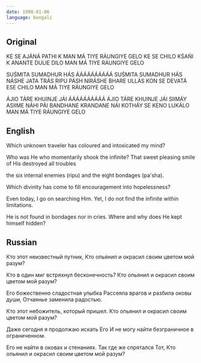 ```yaml
---
date: 1990-01-06
language: bengali
---
```


## Original

KE SE AJÁNÁ PATHI K
MAN MÁ TIYE RÁUNGIYE GELO
KE SE CHILO KŚAŃI K
ANANTE DULIE DILO
MAN MÁ TIYE RÁUNGIYE GELO

SUŚMITA SUMADHUR HÁS
ÁÁÁÁÁÁÁÁÁÁ
SUŚMITA SUMADHUR HÁS
NÁSHE JATA TRÁS RIPU PÁSH
NIRÁSHE BHARE ULLÁS
KON SE DEVATÁ ESE CHILO
MAN MÁ TIYE RÁUNGIYE GELO

ÁJIO TÁRE KHUINJE JÁI
ÁÁÁÁÁÁÁÁÁÁ
ÁJIO TÁRE KHUINJE JÁI
SIIMÁY ASIIME NÁHI PÁI
BANDHANE KRANDANE NÁI
KOTHÁY SE KENO LUKÁLO
MAN MÁ TIYE RÁUNGIYE GELO

## English

Which unknown traveler
has coloured and intoxicated my mind?

Who was He who momentarily shook the infinite?
That sweet pleasing smile of His destroyed all troubles

the six internal enemies (ripu)
and the eight bondages (pa'sha).

Which divinity has come
to fill encouragement into hopelessness?

Even today, I go on searching Him.
Yet, I do not find the infinite within limitations.

He is not found in bondages nor in cries.
Where and why does He kept himself hidden?

## Russian

Кто этот неизвестный путник,
Кто опьянил и окрасил своим цветом мой разум?

Кто в один миг встряхнул бесконечность?
Кто опьянил и окрасил своим цветом мой разум?

Его божественно сладостная улыбка
Рассеяла врагов и разбила оковы души,
Отчаянье заменила радостью.

Кто этот небожитель, который пришел.
Кто опьянил и окрасил своим цветом мой разум?

Даже сегодня я продолжаю искать Его
И не могу найти безграничное в ограниченном.

Его не найти в оковах и стенаниях.
Так где же спрятался Тот,
Кто опьянил и окрасил своим цветом мой разум?
